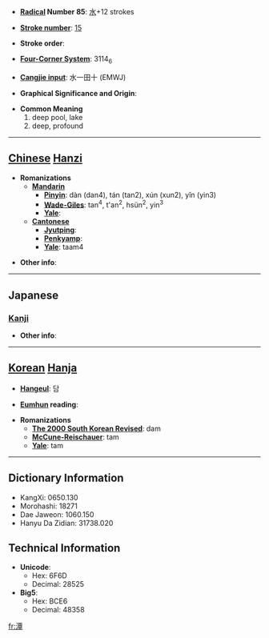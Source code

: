 * '''[[Wiktionary:Chinese radical index| Radical]] Number 85''': [[Wiktionary:Chinese radical index 水|水]]+12 strokes

* '''[[Wiktionary:Chinese total strokes index|Stroke number]]''': [[Wiktionary:Chinese total strokes index 15|15]]

* '''Stroke order''': 

* '''[[Wiktionary:Chinese four corner index|Four-Corner System]]''': 3114<sub>6</sub>

* '''[[Wiktionary:Chinese Cangjie index|Cangjie input]]''': 水一田十 (EMWJ)

* '''Graphical Significance and Origin''': 

* '''Common Meaning'''
*#deep pool, lake
*# deep, profound


----

== [[Chinese]] [[Hanzi]] ==

* '''Romanizations'''
** '''[[Mandarin]]'''
*** '''[[Pinyin]]''': dàn (dan4), tán (tan2), xún (xun2), yǐn (yin3)
*** '''[[Wade-Giles]]''': tan<sup>4</sup>, t'an<sup>2</sup>, hsün<sup>2</sup>, yin<sup>3</sup>
*** '''[[Yale]]''': 
** '''[[Cantonese]]'''
*** '''[[Jyutping]]''':
*** '''[[Penkyamp]]''': 
*** '''[[Yale]]''': taam4

* '''Other info''': 

----

==Japanese==
===[[Kanji]]===
{{kanji|on readings=[[たん]] (tan), [[しん]] (shin)
|kun readings=[[ふち]] (fuchi), [[ふかい]] (fukai)
}}

* '''Other info''':  

----

== [[Korean]] [[Hanja]] ==

* '''[[Hangeul]]''': 담

* '''[[Eumhun]] reading''': 

* '''Romanizations'''
** '''[[The 2000 South Korean Revised Romanization|The 2000 South Korean Revised]]''': dam
** '''[[McCune-Reischauer]]''': tam
** '''[[Yale]]''': tam

----

== Dictionary Information ==

* KangXi: 0650.130
* Morohashi: 18271
* Dae Jaweon: 1060.150
* Hanyu Da Zidian: 31738.020

== Technical Information ==

* '''Unicode''':
** Hex: 6F6D
** Decimal: 28525
* '''Big5''':
** Hex: BCE6
** Decimal: 48358

[[fr:潭]]